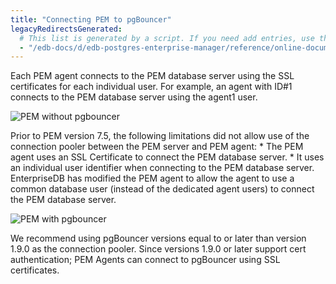 ```yaml
---
title: "Connecting PEM to pgBouncer"
legacyRedirectsGenerated:
  # This list is generated by a script. If you need add entries, use the `legacyRedirects` key.
  - "/edb-docs/d/edb-postgres-enterprise-manager/reference/online-documentation/8.0/pem_pgbouncer_server_agent_connection.html"
---
```


<div id="pem_pgbouncer_server_agent_connection" class="registered_link"></div>

Each PEM agent connects to the PEM database server using the SSL certificates for each individual user. For example, an agent with ID#1 connects to the PEM database server using the agent1 user.

![PEM without pgbouncer](../images/pem_pgbouncer_without.png)

Prior to PEM version 7.5, the following limitations did not allow use of the connection pooler between the PEM server and PEM agent: \* The PEM agent uses an SSL Certificate to connect the PEM database server. \* It uses an individual user identifier when connecting to the PEM database server. EnterpriseDB has modified the PEM agent to allow the agent to use a common database user (instead of the dedicated agent users) to connect the PEM database server.

![PEM with pgbouncer](../images/pem_pgbouncer_with.png)

We recommend using pgBouncer versions equal to or later than version 1.9.0 as the connection pooler. Since versions 1.9.0 or later support cert authentication; PEM Agents can connect to pgBouncer using SSL certificates.
